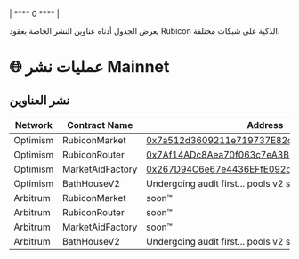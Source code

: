 | **** 0 **** |

يعرض الجدول أدناه عناوين النشر الخاصة بعقود Rubicon الذكية على شبكات مختلفة.

# 🌐 عمليات نشر Mainnet

## نشر العناوين

| Network  | Contract Name   | Address                                                                        |
| -------- | --------------- | ------------------------------------------------------------------------------ |
| Optimism | RubiconMarket   | [0x7a512d3609211e719737E82c7bb7271eC05Da70d](https://optimistic.etherscan.io/address/0x7a512d3609211e719737E82c7bb7271eC05Da70d) |
| Optimism | RubiconRouter   | [0x7Af14ADc8Aea70f063c7eA3B2C1AD0D7A59C4bFf](https://optimistic.etherscan.io/address/0x7Af14ADc8Aea70f063c7eA3B2C1AD0D7A59C4bFf) |
| Optimism | MarketAidFactory| [0x267D94C6e67e4436EFfE092b08d040cFF36B2DA7](https://optimistic.etherscan.io/address/0x267D94C6e67e4436EFfE092b08d040cFF36B2DA7) |
| Optimism | BathHouseV2     | Undergoing audit first... pools v2 soon                                       |
| Arbitrum | RubiconMarket   | soon™                                                                         |
| Arbitrum | RubiconRouter   | soon™                                                                         |
| Arbitrum | MarketAidFactory| soon™                                                                         |
| Arbitrum | BathHouseV2     | Undergoing audit first... pools v2 soon                                       |
